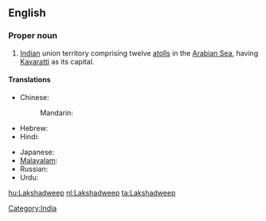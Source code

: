 ==English==
{{wikipedia}}

===Proper noun===
{{en-proper noun}}

# [[Indian]] union territory comprising twelve [[atoll]]s in the [[Arabian Sea]], having [[Kavaratti]] as its capital.

====Translations====
{{trans-top|union territory of India}}
* Chinese:
*: Mandarin: {{t|cmn|拉克沙|tr=Lākèshā|sc=Hani}}
* Hebrew: {{t|he|לקשאדוויפ}}
* Hindi: {{t|hi|लक्षद्वीप|tr=lakṣadvīp|xs=Hindi}}
{{trans-mid}}
* Japanese: {{t|ja|ラクシャディープ|tr=Rakushadīpu}}
* [[Malayalam]]: {{t|ml|ലക്ഷദ്വീപ്|tr=lakṣadvīp|sc=Mlym|xs=Malayalam}}
* Russian: {{t|ru|Лакшадвип|m|tr=Lakšadvip}}
* Urdu: {{t|ur|لکشادیپ|tr=lakṣadvīp|xs=Urdu}}
{{trans-bottom}}

[[Category:India]]

[[hu:Lakshadweep]]
[[nl:Lakshadweep]]
[[ta:Lakshadweep]]